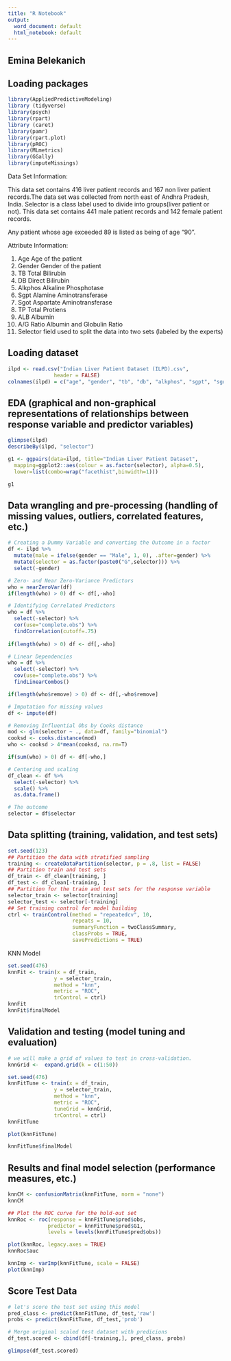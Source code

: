 ---
title: "R Notebook"
output:
  word_document: default
  html_notebook: default
---
## Emina Belekanich##

## Loading packages

```{r}
library(AppliedPredictiveModeling)
library (tidyverse)
library(psych)
library(rpart)
library (caret)
library(pamr)
library(rpart.plot)
library(pROC)
library(MLmetrics)
library(GGally)
library(imputeMissings)
```


Data Set Information:

This data set contains 416 liver patient records and 167 non liver patient records.The data set was collected from north east of Andhra Pradesh, India. Selector is a class label used to divide into groups(liver patient or not). This data set contains 441 male patient records and 142 female patient records.

Any patient whose age exceeded 89 is listed as being of age "90".


Attribute Information:

1. Age Age of the patient
2. Gender Gender of the patient
3. TB Total Bilirubin
4. DB Direct Bilirubin
5. Alkphos Alkaline Phosphotase
6. Sgpt Alamine Aminotransferase
7. Sgot Aspartate Aminotransferase
8. TP Total Protiens
9. ALB Albumin
10. A/G Ratio Albumin and Globulin Ratio
11. Selector field used to split the data into two sets (labeled by the experts)


## Loading dataset

```{r}
ilpd <- read.csv("Indian Liver Patient Dataset (ILPD).csv",
               header = FALSE)
colnames(ilpd) = c("age", "gender", "tb", "db", "alkphos", "sgpt", "sgot", "tp", "alb", "ag_ratio", "selector")
```


## EDA (graphical and non-graphical representations of relationships between response variable and predictor variables)

```{r}
glimpse(ilpd)
describeBy(ilpd, "selector")
```

```{r}
g1 <- ggpairs(data=ilpd, title="Indian Liver Patient Dataset",
  mapping=ggplot2::aes(colour = as.factor(selector), alpha=0.5),
  lower=list(combo=wrap("facethist",binwidth=1)))

g1
```


## Data wrangling and pre-processing (handling of missing values, outliers, correlated features, etc.)

```{r}
# Creating a Dummy Variable and converting the Outcome in a factor
df <- ilpd %>% 
  mutate(male = ifelse(gender == "Male", 1, 0), .after=gender) %>%
  mutate(selector = as.factor(paste0("G",selector))) %>% 
  select(-gender)

# Zero- and Near Zero-Variance Predictors
who = nearZeroVar(df)
if(length(who) > 0) df <- df[,-who]

# Identifying Correlated Predictors
who = df %>% 
  select(-selector) %>% 
  cor(use="complete.obs") %>% 
  findCorrelation(cutoff=.75)
  
if(length(who) > 0) df <- df[,-who]

# Linear Dependencies
who = df %>% 
  select(-selector) %>% 
  cov(use="complete.obs") %>% 
  findLinearCombos()

if(length(who$remove) > 0) df <- df[,-who$remove]

# Imputation for missing values
df <- impute(df)

# Removing Influential Obs by Cooks distance
mod <- glm(selector ~ ., data=df, family="binomial")
cooksd <- cooks.distance(mod)
who <- cooksd > 4*mean(cooksd, na.rm=T)

if(sum(who) > 0) df <- df[-who,]

# Centering and scaling
df_clean <- df %>% 
  select(-selector) %>% 
  scale() %>% 
  as.data.frame() 

# The outcome
selector = df$selector
```


## Data splitting (training, validation, and test sets)

```{r}
set.seed(123)
## Partition the data with stratified sampling
training <- createDataPartition(selector, p = .8, list = FALSE)
## Partition train and test sets
df_train <- df_clean[training, ]
df_test <- df_clean[-training, ]
## Partition for the train and test sets for the response variable
selector_train <- selector[training]
selector_test <- selector[-training]
## Set training control for model building
ctrl <- trainControl(method = "repeatedcv", 10, 
                     repeats = 10, 
                     summaryFunction = twoClassSummary, 
                     classProbs = TRUE, 
                     savePredictions = TRUE)
```

KNN Model

```{r}
set.seed(476)
knnFit <- train(x = df_train, 
               y = selector_train,
               method = "knn",
               metric = "ROC",
               trControl = ctrl)
knnFit
knnFit$finalModel
```

## Validation and testing (model tuning and evaluation)

```{r}
# we will make a grid of values to test in cross-validation.
knnGrid <-  expand.grid(k = c(1:50))

set.seed(476)
knnFitTune <- train(x = df_train, 
               y = selector_train,
               method = "knn",
               metric = "ROC",
               tuneGrid = knnGrid,
               trControl = ctrl)
knnFitTune
```

```{r}
plot(knnFitTune)
```

```{r}
knnFitTune$finalModel
```


## Results and final model selection (performance measures, etc.)

```{r}
knnCM <- confusionMatrix(knnFitTune, norm = "none")
knnCM

## Plot the ROC curve for the hold-out set
knnRoc <- roc(response = knnFitTune$pred$obs,
             predictor = knnFitTune$pred$G1,
             levels = levels(knnFitTune$pred$obs))
```

```{r}
plot(knnRoc, legacy.axes = TRUE)
knnRoc$auc
```

```{r}
knnImp <- varImp(knnFitTune, scale = FALSE)
plot(knnImp)
```

## Score Test Data

```{r}
# let's score the test set using this model
pred_class <- predict(knnFitTune, df_test,'raw')
probs <- predict(knnFitTune, df_test,'prob')

# Merge original scaled test dataset with predicions
df_test.scored <- cbind(df[-training,], pred_class, probs)

glimpse(df_test.scored)
```


